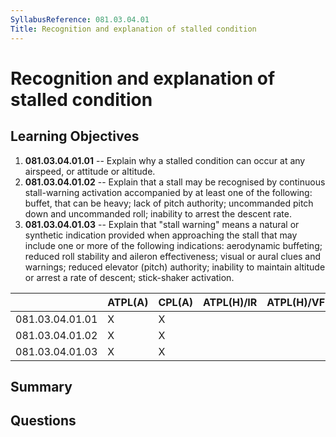 ```yaml
---
SyllabusReference: 081.03.04.01
Title: Recognition and explanation of stalled condition
---
```


# Recognition and explanation of stalled condition

## Learning Objectives

1.  **081.03.04.01.01** -- Explain why a stalled condition can occur at any
    airspeed, or attitude or altitude.
2.  **081.03.04.01.02** -- Explain that a stall may be recognised by continuous
    stall-warning activation accompanied by at least one of the following:
    buffet, that can be heavy; lack of pitch authority; uncommanded pitch down
    and uncommanded roll; inability to arrest the descent rate.
3.  **081.03.04.01.03** -- Explain that "stall warning" means a natural or
    synthetic indication provided when approaching the stall that may include one
    or more of the following indications: aerodynamic buffeting; reduced roll
    stability and aileron effectiveness; visual or aural clues and warnings;
    reduced elevator (pitch) authority; inability to maintain altitude or arrest
    a rate of descent; stick-shaker activation.

|                 | ATPL(A) | CPL(A) | ATPL(H)/IR | ATPL(H)/VFR | CPL(H) | IR | CBIR(A) |
| --------------- | ------- | ------ | ---------- | ----------- | ------ | -- | ------- |
| 081.03.04.01.01 | X       | X      |            |             |        |    |         |
| 081.03.04.01.02 | X       | X      |            |             |        |    |         |
| 081.03.04.01.03 | X       | X      |            |             |        |    |         |

## Summary

## Questions
